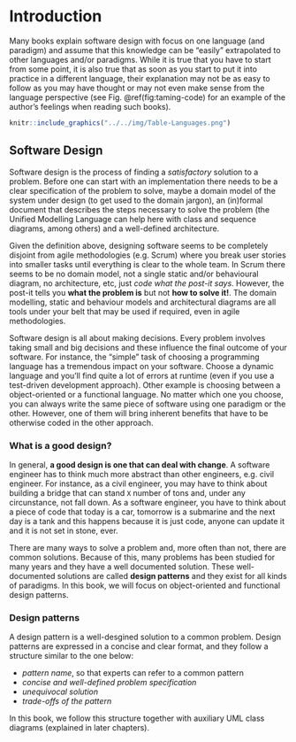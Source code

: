 # Introduction

Many books explain software design with focus on one language (and paradigm) and assume that this
knowledge can be "easily" extrapolated to other languages and/or paradigms.
While it is true that you have to start from some point, it is also true that
as soon as you start to put it into practice in a different language,
their explanation may not be as easy to follow as you may have thought or may
not even make sense from the language perspective (see Fig. \@ref(fig:taming-code)
for an example of the author's feelings when reading such books).

```r
knitr::include_graphics("../../img/Table-Languages.png")
```


<!-- ```{block2, type='note'} -->
<!-- For more information on custom blocks, remember to visit: -->
<!-- https://bookdown.org/yihui/bookdown/custom-blocks.html -->
<!-- ``` -->


## Software Design
<!-- Definition -->
Software design is the process of finding a *satisfactory* solution to a problem.
Before one can start with an implementation there needs to be a clear specification of the problem to solve,
maybe a domain model of the system under design (to get used to the domain jargon),
an (in)formal document that describes the steps necessary to solve the problem
(the Unified Modelling Language can help here with class and sequence diagrams, among others)
and a well-defined architecture.

<!-- Relation to agile methodogies -->
Given the definition above, designing software seems to be completely disjoint from
agile methodologies (e.g. Scrum) where you break user stories into smaller tasks
until everything is clear to the whole team. In Scrum there seems to be
no domain model, not a single static and/or behavioural diagram, no architecture, etc,
just *code what the post-it says*.
However, the post-it tells you **what the problem is** but not **how to solve it!**.
The domain modelling, static and behaviour models and architectural diagrams
are all tools under your belt that may be used if required, even in agile
methodologies.

<!-- Design is all about making decisions -->
Software design is all about making decisions.
Every problem involves taking small and big decisions and these influence the final
outcome of your software. For instance, the "simple" task of choosing a programming language
has a tremendous impact on your software. Choose a
dynamic language and you'll find quite a lot of errors at runtime (even if you use
a test-driven development approach). Other example is choosing between a
object-oriented or a functional language. No matter which one you choose, you can always write the same
piece of software using one paradigm or the other. However, one of them will
bring inherent benefits that have to be otherwise coded in the other approach.


### What is a good design?

<!-- good design == flexible design -->
In general, **a good design is one that can deal with change**.
<!-- software design is all about change -> comparison with other engineers -->
A software engineer has to think much more abstract than other engineers, e.g. civil engineer.
For instance, as a civil engineer, you may have to think about building a bridge that can stand
`X` number of tons and, under any circunstance, not fall down.
As a software engineer, you have to think about a piece of code that today is a car, tomorrow is a submarine
and the next day is a tank and this happens because it is just code, anyone can
update it and it is not set in stone, ever.

<!-- intro to design patterns -->
There are many ways to solve a problem and, more often than not, there are common solutions.
Because of this, many problems has been studied for many years and they have a well documented solution.
These well-documented solutions are called **design patterns** and they exist for
all kinds of paradigms. In this book, we will focus on object-oriented and
functional design patterns.

### Design patterns

<!-- definition, adv and disv -->
A design pattern is a well-desgined solution to a common problem.
Design patterns are expressed in a concise and clear format, and they
follow a structure similar to the one below:

- *pattern name*, so that experts can refer to a common pattern
- *concise and well-defined problem specification*
- *unequivocal solution*
- *trade-offs of the pattern*

In this book, we follow this structure together with auxiliary UML class
diagrams (explained in later chapters).

<!--
Should I cover design patterns from ASD? YES

Should I cover UML? ... maybe not!

Introduction to other languages!

Design patterns:
- SOLID vs GRASP
- Design patterns for OOP and/or FP
- Testing to check that it works!
-->
